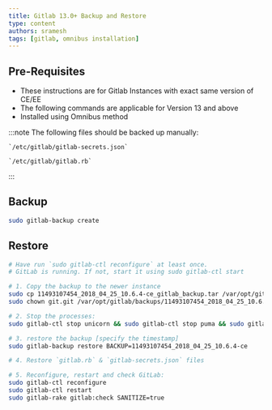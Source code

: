 ```yaml
---
title: Gitlab 13.0+ Backup and Restore
type: content
authors: sramesh
tags: [gitlab, omnibus installation]
---
```



## Pre-Requisites

* These instructions are for Gitlab Instances with exact same version of CE/EE
* The following commands are applicable for Version 13 and above
* Installed using Omnibus method

:::note
The following files should be backed up manually:

    `/etc/gitlab/gitlab-secrets.json`

    `/etc/gitlab/gitlab.rb`
:::

## Backup

```sh title="backup.sh"
sudo gitlab-backup create
```

## Restore

```sh title="restore.sh"
# Have run `sudo gitlab-ctl reconfigure` at least once.
# GitLab is running. If not, start it using sudo gitlab-ctl start

# 1. Copy the backup to the newer instance
sudo cp 11493107454_2018_04_25_10.6.4-ce_gitlab_backup.tar /var/opt/gitlab/backups/
sudo chown git.git /var/opt/gitlab/backups/11493107454_2018_04_25_10.6.4-ce_gitlab_backup.tar

# 2. Stop the processes:
sudo gitlab-ctl stop unicorn && sudo gitlab-ctl stop puma && sudo gitlab-ctl stop sidekiq

# 3. restore the backup [specify the timestamp]
sudo gitlab-backup restore BACKUP=11493107454_2018_04_25_10.6.4-ce

# 4. Restore `gitlab.rb` & `gitlab-secrets.json` files

# 5. Reconfigure, restart and check GitLab:
sudo gitlab-ctl reconfigure
sudo gitlab-ctl restart
sudo gitlab-rake gitlab:check SANITIZE=true

```